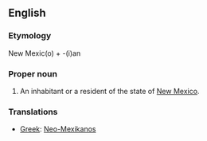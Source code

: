 ==English==

===Etymology===
New Mexic(o) + -(i)an

===Proper noun===
{{en-proper noun|sg=[[New]] [[Mexican]]|New Mexicans}}
# An inhabitant or a resident of the state of [[New Mexico]].

===Translations===
*[[Greek]]: [[Neo-Mexikanos]]